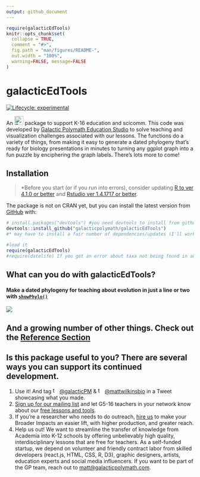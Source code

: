 ```yaml
---
output: github_document
---
```


<!-- README.md is generated from README.Rmd. Please edit that file -->

```r
require(galacticEdTools)
knitr::opts_chunk$set(
  collapse = TRUE,
  comment = "#>",
  fig.path = "man/figures/README-",
  out.width = "100%",
  warning=FALSE, message=FALSE
)
```

# galacticEdTools

<!-- badges: start -->
[![Lifecycle: experimental](https://img.shields.io/badge/lifecycle-experimental-orange.svg)](https://lifecycle.r-lib.org/articles/stages.html#experimental)
<!-- badges: end -->

An [<img src="man/figures/Rlogo.svg" alt="R-stats logo" width="24px" height="auto">](https://www.r-project.org/) package to support K-16 education and scicomm. This code was developed by [Galactic Polymath Education Studio](www.galacticpolymath.com) to solve teaching and visualization challenges associated with our lessons. The functions do a variety of things, from making it easy to generate a dated phylogeny that's ready for biology presentations in minutes to turning any ggplot graph into a fun puzzle by enciphering the graph labels. There's lots more to come!

## Installation

> *Before you start (or if you run into errors), consider updating [R to ver 4.1.0 or better](https://mirror.las.iastate.edu/CRAN/) and [Rstudio ver 1.4.1717 or better](https://www.rstudio.com/products/rstudio/download/).

The package is not on CRAN yet, but you can install the latest version from [GitHub](https://github.com/galacticpolymath/galacticEdTools) with:

``` r
# install.packages("devtools") #you need devtools to install from github
devtools::install_github("galacticpolymath/galacticEdTools")
#* may have to install a fair number of dependencies/updates (I'll work on streamlining this at some point)

#load it
require(galacticEdTools)
#require(datelife) If you get an error about taxa not being found in any chronograms, try this
```

## What can you do with galacticEdTools?

#### Make a dated phylogeny for teaching about evolution in just a line or two with [`showPhylo()`](reference/showPhylo.html)
<img src="man/figures/marsupials.png">

## And a growing number of other things. Check out the [Reference Section](reference/index.html)



## Is this package useful to you? There are several ways you can support its continued development.
1. Use it! And tag <img src="man/figures/twitter_logo.png" style="padding-right: 2px" width="16px" alt="twitter logo">[\@galacticPM](https://twitter.com/GalacticPM) & <img src="man/figures/twitter_logo.png" style="padding-right: 2px" width="16px" alt="twitter logo">[\@mattwilkinsbio](https://twitter.com/mattwilkinsbio) in a Tweet showcasing what you made.
2. [Sign up for our mailing list](https://eepurl.com/g_kQ4T) and let G5-16 teachers in your network know about our [free lessons and tools](https://www.galacticpolymath.com).
3. If you're a researcher who needs to do outreach, [hire us](https://www.galacticpolymath.com/hire-us) to make your Broader Impacts an easier lift, with higher production, and greater reach.
4. Help us out! We want to streamline the transfer of knowledge from Academia into K-12 schools by offering unbelievably high quality, interdisciplinary lessons that are free for teachers. As a self-funded startup, we depend on volunteer and friendly contract labor from skilled developers (react.js, HTML, CSS, R, D3), graphic designers, artists, education experts and social media influencers. If you want to be part of the GP team, reach out to [matt@galacticpolymath.com](mailto:matt@galacticpolymath.com).
